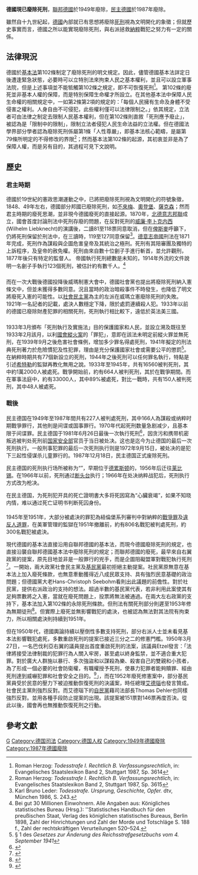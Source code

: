 {{死刑}}
'''德國現已廢除死刑'''，[[聯邦德國|聯邦德國]]於1949年廢除，[[民主德國|民主德國]]於1987年廢除。

雖然自十九世紀起，[[德國|德國]]內部就已有思想將廢除[[死刑|死刑]]視為文明開化的象徵；但就歷史事實而言，德國之所以能實現廢除死刑，與右派拯救[[納粹德國|納粹]]戰犯之努力有一定的關係。

==法律現況==
德國於[[德國基本法|基本法]]第102條制定了廢除死刑的明文規定。因此，儘管德國基本法詳定日後遭逢緊急狀態，必要時可以立特別法來拘束人民之基本權利，並且可以設立軍事法院，但是上述事項並不能牴觸第102條之規定，即不可恢復死刑<ref>Roman Herzog: ''Todesstrafe I. Rechtlich B. Verfassungsrechtlich'', in: Evangelisches Staatslexikon Band 2, Stuttgart 1987, Sp. 3614</ref>。
第102條的廢死並非基本人權的保障，而是特別保障生命權才所設立。在其他基本法中保障人民生命權的相關規定中，一如第2條第2項的規定的：「每個人民擁有生命及身體不受侵害之權利。人身自由不可侵犯，此些權利僅可以法律限制之。」依其規定，立法者可由法律之制定去限制人民基本權利，但在第102條則直敘「死刑應予廢止」，被認為是「限制中的限制」，限制立法者侵犯人民生命法益的立法權。但在德國法學界部分學者認為廢除死刑係屬第1條「人性尊嚴」，即基本法核心範疇，是屬第79條所明定的不得修改的界限<ref>Roman Herzog: ''Todesstrafe I. Rechtlich B. Verfassungsrechtlich'', in: Evangelisches Staatslexikon Band 2, Stuttgart 1987, Sp. 3615</ref>；然而基本法第102條的起源，其初衷並非是為了保障人權，而是另有目的，其過程可見下文說明。

==歷史==
===君主時期===
德國於19世紀的憲政思潮運動之中，已將把廢除死刑視為文明開化的符號象徵，1848、49年左右，德國部分邦國已廢除死刑，如[[不來梅|不來梅]]、[[奧登堡|奧登堡]]、[[薩克森|薩克森]]；然而君主時期的廢死思潮，並非現今德國廢死的直接起源。1870年，[[北德意志邦聯|北德意志邦聯]]成立，國會首度討論刑法中死刑存廢的問題，在反對死刑的[[威廉·李卜克内西|威廉·李卜克内西]] (Wilhelm Liebknecht)的演講後，二讀81至118票同意取消，但在[[俾斯麥|俾斯麥]]呼籲下，仍將死刑保留於刑法中，在三讀時，119至127同意保留<ref>Karl Bruno Leder: ''Todesstrafe. Ursprung, Geschichte, Opfer.'' dtv, München 1986, S. 243.</ref>。[[德意志帝國|德意志帝國]]刑法在1871年完成，死刑作為謀殺與企圖危害皇帝及其統治之極刑。死刑有其陪審團及獨特的上訴程序，及皇帝的赦免權。死刑由來自數十位劊子手進行斬首，並允許觀刑，1877年後只有特定的監督人。
帝國執行死刑總數是未知的，1914年外流的文件說明一名劊子手執行123個死刑，被估計約有數千人。<ref>Bei gut 30 Millionen Einwohnern. Alle Angaben aus: Königliches statistisches Bureau (Hrsg.): ''Statistisches Handbuch für den preußischen Staat, Verlag des königlichen statistisches Bureaus, Berlin 1898, Zahl der Hinrichtungen und Zahl der Morde und Totschläge S. 188 f., Zahl der rechtskräftigen Verurteilungen 520–524.</ref>

==={{flag|魏玛共和国}}===
而在一次大戰後德國投降後威瑪制憲大會中，德國社會黨也提出將廢除死刑納入憲條文中，但並未獲得多數同意。況且當時的政治暗殺事件不時發生，也降低了明文將廢死入憲的可能性。以[[德國社會民主黨|社會民主黨]]為主的左派在威瑪立憲廢除死刑的失敗。1921年一名記者的記載，處決人數穩定下降，限於處罰連續殺人犯。1933年以前的德國已廢除財產犯罪的相關死刑，死刑執行相比較下，遠低於英法美三國。
==={{flag|纳粹德国}}===
1933年3月頒布「死刑執行及實施法」目的保護國家和人民，並設立溯及既往至1933年2月該月，以利[[國會縱火案|國會縱火案]]的「罪犯」，意即在該法未明定前縱火罪並無死刑，在1939年9月之後危害社會條例，增加多少罪名得處死刑，1941年擬定的刑法典死刑著力於危險慣犯及性犯罪，理由是充分保護國家社會或需要公平的懲罰<ref>§ 1 des ''Gesetzes zur Änderung des Reichsstrafgesetzbuchs vom 4. September 1941''</ref>。在納粹時期共有77個新設立的死刑，1944年之後死刑可以任何罪名執行，特點是引述[[希特勒|希特勒]]的監獄再教化無用之說。1933年至1945年，共有16560被判死刑，其中約1萬2000人被處死。戰爭開始前，約有664人被判死刑，其於在戰爭期間。而在軍事法庭中，約有33000人，其中89%被處死，對比一戰時，共有150人被判死刑，其中48人被處死。
===戰後===

==== {{flag|东德}} ====
{{See also|{{link-de|东德死刑犯名单|Liste von in der DDR hingerichteten Personen}} }}

民主德国在1949年至1987年間共有227人被判處死刑，其中166人為謀殺或纳粹时期戰爭罪行，其他則是间谍或国事罪行。1970年代起死刑数量急剧减少，且基本限于间谍罪。民主德国于1981年6月26日最後一次執行死刑<ref>{{Cite web |url=http://www.stefanroemermann.de/index.php?option=com_content&task=view&id=80&Itemid=71 |title=MDR Figaro: Vor 25 Jahren, letzte Hinrichtung in der DDR |accessdate=2011-02-16 |archive-date=2013-06-02 |archive-url=https://web.archive.org/web/20130602110844/http://www.stefanroemermann.de/index.php?option=com_content&task=view&id=80&Itemid=71 |dead-url=no }}</ref>，因贪污和携带机密叛逃被判处死刑前[[斯塔西|国家安全部]]官员{{link-en|Werner Teske|Werner Teske}}于当日被处决。这也是迄今为止德国的最后一次死刑执行。一般刑事犯罪的最后一次死刑执行则是1972年9月15日，被处决的是犯下三起性侵谋杀儿童罪行的{{link-en|Erwin Hagedorn|Erwin Hagedorn}}。1987年12月18日，民主德国正式废除死刑。

民主德国的死刑执行场所被称为“{{link-de|中央执行地点|Zentrale Hinrichtungsstätte}}”，早期位于[[德累斯顿|德累斯顿]]的{{link-de|慕尼黑广场地方法院|Landgericht am Münchner Platz (Dresden)}}，1956年后迁往[[莱比锡|莱比锡]]{{link-de|地方监狱|Justizvollzugsanstalt Leipzig}}。在1966年以前，死刑通过[[断头台|断头台]]执行；1966年在处决纳粹战犯{{link-en|霍斯特·费舍尔|Horst Fischer}}后，死刑执行方式改为枪决。

在民主德国，为死刑犯开具的死亡證明書大多将死因寫為“心臟衰竭”，如果不知晓内情，难以通过死亡证明书判断死囚身份。

==== {{flag|西德}} ====
1945年至1951年，大部分被處決的罪犯為紐倫堡系列審判中對納粹的[[戰爭罪|戰爭罪]]及[[違反人道罪|違反人道罪]]，在美軍管理的監獄在1951年撤離前，約有806名戰犯被判處死刑，約300名戰犯被處決。

現代德國的基本法直接沿用自聯邦德國的基本法，而現今德國廢除死刑的規定，也直接沿襲自聯邦德國基本法中廢除死刑的規定；而聯邦德國的廢死，最早來自右翼政黨的提案，原先目地並非是一般罪行的兇手，而是企圖阻礙盟軍對戰犯執行死刑<ref>{{Cite web |url=http://www.washingtonpost.com/wp-dyn/content/article/2005/06/03/AR2005060301450.html |title=Charles Lane (The Washington Post, 4. Juni 2005): ''The Paradoxes of a Death Penalty Stance'' |accessdate=2011-02-16 |archive-date=2011-08-20 |archive-url=https://web.archive.org/web/20110820062808/http://www.washingtonpost.com/wp-dyn/content/article/2005/06/03/AR2005060301450.html |dead-url=no }}</ref>。一開始，兩大政黨社會民主黨及[[德國基督教民主聯盟|基民黨]]最初拒絕主動提案。社民黨原無意在基本法上加入廢死條款，也無意牽動獲得近八成民眾支持、具有強烈民意基礎的政治問題；但德國黨大老Hans-Christoph Seebohm看則出此議題的前儋性。對於社民黨，提供右派政治的支持的想法。超過半數的基民黨代表，若非利用此案使其有足夠票數將之入憲，當就在廢死問題上，投票將無法被通過。在兩大左右政黨的支持下，基本法加入第102條的永除死刑條款。但刑法有關死刑部分則遲至1953年修為無期徒刑<ref>{{Cite web |url=http://www.verfassungen.de/de/by/bayern46.htm |title=Bayerische Verfassung Art. 47, Abs. 4 |accessdate=2011-02-16 |archive-date=2011-05-25 |archive-url=https://web.archive.org/web/20110525235043/http://www.verfassungen.de/de/by/bayern46.htm |dead-url=no }}</ref>。但實際上廢死並無影響戰犯的處決，也被認為無法對其法院有拘束力，所以相關處決則持續到1951年。

但在1950年代，德國輿論持續以壓倒性多數支持死刑，部分右派人士並未看見基本法影響戰犯處死，多數重啟死刑的提案已接近三分之二的修憲門檻。1950年3月27日，一名巴伐利亞右翼的議員提出首度重啟死刑的法案，該議員Etzel發言：「法律將接受法律制裁的犯罪行為人關入牢房，甚至處以終身監禁，並不適合重大犯罪。對於廣大人群施以暴行、多次強盜和以謀殺為樂、殺害自己的雙親和小孩者，為了形成一個必要的社會防衛權，有職權授予死刑，使暴力犯罪者能夠贖罪、經由死刑達到威嚇犯罪和社會安全之目的。<ref name="wdr.de-27032005">{{Cite web |url=http://www.wdr.de/themen/kultur/stichtag/2005/03/27.jhtml |title=WDR.de, 27. März 2005: ''Vor 55 Jahren: Bundestag diskutiert über Wiedereinführung der Todesstrafe. Wieder köpfen und hängen?'' |accessdate=2011-02-16 |archive-date=2006-02-23 |archive-url=https://web.archive.org/web/20060223070137/http://www.wdr.de/themen/kultur/stichtag/2005/03/27.jhtml |dead-url=no }}</ref>」，而在1952年廢死修憲案中，部分基民黨員受於民意的壓力下被迫推動恢復死刑的決議案，時任總理[[艾德瑙|艾德瑙]]也發言贊成。社會民主黨則強烈反對。而艾德瑙下的[[德國自由民主黨|自民黨]]藉司法部長Thomas Dehler也同樣強烈反對。並用各種手段防止提案的出現。該提案被151票對146票再度否決。從此以後，國會再也無推動恢復死刑之行動。

==參考文獻==
{{Reflist|2}}

{{歐洲題目|死刑制度}}

[[Category:各國死刑制度|G]]
[[Category:德国司法|Category:德国司法]]
[[Category:德国人权|Category:德国人权]]
[[Category:1949年德國廢除|Category:1949年德國廢除]]
[[Category:1987年德國廢除|Category:1987年德國廢除]]